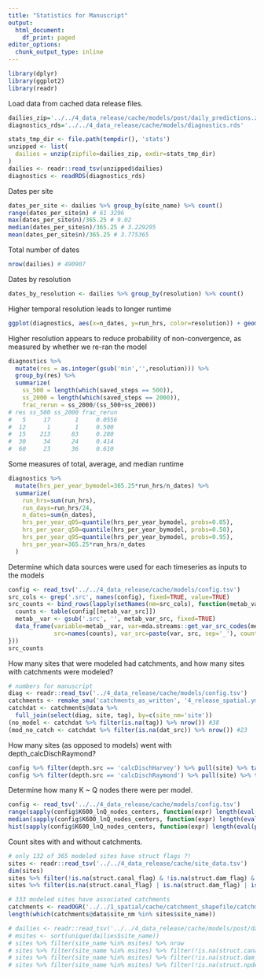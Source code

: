 ```yaml
---
title: "Statistics for Manuscript"
output:
  html_document:
    df_print: paged
editor_options:
  chunk_output_type: inline
---
```

 
```r
library(dplyr)
library(ggplot2)
library(readr)
```

Load data from cached data release files.
```r
dailies_zip='../../4_data_release/cache/models/post/daily_predictions.zip'
diagnostics_rds='../../4_data_release/cache/models/diagnostics.rds'

stats_tmp_dir <- file.path(tempdir(), 'stats')
unzipped <- list(
  dailies = unzip(zipfile=dailies_zip, exdir=stats_tmp_dir)
)
dailies <- readr::read_tsv(unzipped$dailies)
diagnostics <- readRDS(diagnostics_rds)
```

Dates per site
```r
dates_per_site <- dailies %>% group_by(site_name) %>% count()
range(dates_per_site$n) # 61 3296
max(dates_per_site$n)/365.25 # 9.02
median(dates_per_site$n)/365.25 # 3.229295
mean(dates_per_site$n)/365.25 # 3.775365
```

Total number of dates
```r
nrow(dailies) # 490907
```

Dates by resolution
```r
dates_by_resolution <- dailies %>% group_by(resolution) %>% count()
```

Higher temporal resolution leads to longer runtime
```r
ggplot(diagnostics, aes(x=n_dates, y=run_hrs, color=resolution)) + geom_point() + geom_smooth(method='lm') + facet_wrap(~ saved_steps)
```

Higher resolution appears to reduce probability of non-convergence, as measured by whether we re-ran the model
```r
diagnostics %>%
  mutate(res = as.integer(gsub('min','',resolution))) %>%
  group_by(res) %>%
  summarize(
    ss_500 = length(which(saved_steps == 500)),
    ss_2000 = length(which(saved_steps == 2000)),
    frac_rerun = ss_2000/(ss_500+ss_2000))
# res ss_500 ss_2000 frac_rerun
#   5     17       1     0.0556
#  12      1       1     0.500 
#  15    213      83     0.280 
#  30     34      24     0.414 
#  60     23      36     0.610 
```

Some measures of total, average, and median runtime
```r
diagnostics %>% 
  mutate(hrs_per_year_bymodel=365.25*run_hrs/n_dates) %>%
  summarize(
    run_hrs=sum(run_hrs),
    run_days=run_hrs/24,
    n_dates=sum(n_dates),
    hrs_per_year_q05=quantile(hrs_per_year_bymodel, probs=0.05),
    hrs_per_year_q50=quantile(hrs_per_year_bymodel, probs=0.50),
    hrs_per_year_q95=quantile(hrs_per_year_bymodel, probs=0.95),
    hrs_per_year=365.25*run_hrs/n_dates
  )
```

Determine which data sources were used for each timeseries as inputs to the models
```r
config <- read_tsv('../../4_data_release/cache/models/config.tsv')
src_cols <- grep('.src', names(config), fixed=TRUE, value=TRUE)
src_counts <- bind_rows(lapply(setNames(nm=src_cols), function(metab_var_src) {
  counts <- table(config[[metab_var_src]])
  metab__var <- gsub('.src', '', metab_var_src, fixed=TRUE)
  data_frame(variable=metab__var, var=mda.streams::get_var_src_codes(metab_var==metab__var)$var[1],
             src=names(counts), var_src=paste(var, src, sep='_'), count=unname(counts))
}))
src_counts
```
How many sites that were modeled had catchments, and how many sites with catchments were modeled?
```r
# numbers for manuscript
diag <- readr::read_tsv('../4_data_release/cache/models/config.tsv')
catchments <- remake_smu('catchments_as_written', '4_release_spatial.yml')
catchdat <- catchments@data %>%
  full_join(select(diag, site, tag), by=c(site_nm='site'))
(no_model <- catchdat %>% filter(is.na(tag)) %>% nrow()) #38
(mod_no_catch <- catchdat %>% filter(is.na(dat_src)) %>% nrow()) #23
```

How many sites (as opposed to models) went with depth_calcDischRaymond?
```r
config %>% filter(depth.src == 'calcDischHarvey') %>% pull(site) %>% table() %>% length()
config %>% filter(depth.src == 'calcDischRaymond') %>% pull(site) %>% table() %>% length()
```

Determine how many K ~ Q nodes there were per model.
```r
config <- read_tsv('../../4_data_release/cache/models/config.tsv')
range(sapply(config$K600_lnQ_nodes_centers, function(expr) length(eval(parse(text=expr)))))
median(sapply(config$K600_lnQ_nodes_centers, function(expr) length(eval(parse(text=expr)))))
hist(sapply(config$K600_lnQ_nodes_centers, function(expr) length(eval(parse(text=expr)))))
```

Count sites with and without catchments.
```r
# only 132 of 365 modeled sites have struct flags ?!
sites <- readr::read_tsv('../../4_data_release/cache/site_data.tsv')
dim(sites)
sites %>% filter(!is.na(struct.canal_flag) & !is.na(struct.dam_flag) & !is.na(struct.npdes_flag)) %>% nrow
sites %>% filter(is.na(struct.canal_flag) | is.na(struct.dam_flag) | is.na(struct.npdes_flag)) %>% nrow

# 333 modeled sites have associated catchments
catchments <- readOGR('../../1_spatial/cache/catchment_shapefile/catchment_shapefile.shp', stringsAsFactors = FALSE)
length(which(catchments@data$site_nm %in% sites$site_name))

# dailies <- readr::read_tsv('../../4_data_release/cache/models/post/daily_predictions.zip') # no way - read_tsv can read a zip?? brilliant!
# msites <- sort(unique(dailies$site_name))
# sites %>% filter(site_name %in% msites) %>% nrow
# sites %>% filter(site_name %in% msites) %>% filter(!is.na(struct.canal_flag)) %>% nrow
# sites %>% filter(site_name %in% msites) %>% filter(!is.na(struct.dam_flag)) %>% nrow
# sites %>% filter(site_name %in% msites) %>% filter(!is.na(struct.npdes_flag)) %>% nrow
```

